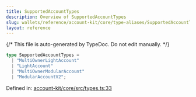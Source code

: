 ```yaml
---
title: SupportedAccountTypes
description: Overview of SupportedAccountTypes
slug: wallets/reference/account-kit/core/type-aliases/SupportedAccountTypes
layout: reference
---
```


{/* This file is auto-generated by TypeDoc. Do not edit manually. */}

```ts
type SupportedAccountTypes =
  | "MultiOwnerLightAccount"
  | "LightAccount"
  | "MultiOwnerModularAccount"
  | "ModularAccountV2";
```

Defined in: [account-kit/core/src/types.ts:33](https://github.com/alchemyplatform/aa-sdk/blob/c1a84188d03473acac2fdb49fb7cd7fdba73169b/account-kit/core/src/types.ts#L33)
